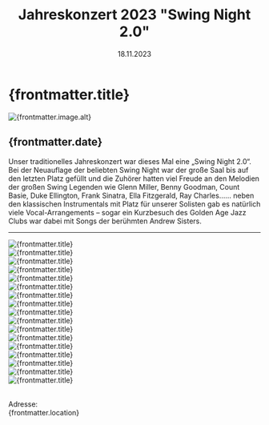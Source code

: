 ﻿---
draft: false
history: true
layout: ../../layouts/BlogLayout.astro
publishedDate: 2023-11-18
date: 18.11.2023
uhrzeit: 20:00 Uhr
title: Jahreskonzert 2023 "Swing Night 2.0"
description: Unser großes Jahresabschlusskonzert
location: Kulturetage Riem, Erika-Cremer-Straße 8, 81829 München
keywords: Jahreskonzert 2023, Swing Night 2.0, Kulturetage Riem, Erika_Cremer-Straße, München
link: 
linktext: 
image:
  src: /images/blog/2023-11-18-swing night/331A9953.JPG
  alt: Jahreskonzert 2023 "Swing Night 2.0"
---

#  {frontmatter.title}

<div id="toc">
    <Image
      src={frontmatter.image.src}
      width={1000}
      height="auto"
      quality={95}
      format = "webp"
      class = "rounded-xl"
      alt={frontmatter.image.alt}
    />
</div>

## {frontmatter.date}

Unser traditionelles Jahreskonzert war dieses Mal eine „Swing Night 2.0“. Bei der Neuauflage der beliebten Swing Night war der große Saal bis auf den letzten Platz gefüllt und die Zuhörer hatten viel Freude an den Melodien der großen Swing Legenden wie Glenn Miller, Benny Goodman, Count Basie, Duke Ellington, Frank Sinatra, Ella Fitzgerald, Ray Charles…… neben den klassischen Instrumentals mit Platz für unserer Solisten gab es natürlich viele Vocal-Arrangements – sogar ein Kurzbesuch des Golden Age Jazz Clubs war dabei mit Songs der berühmten Andrew Sisters.

---

<div class="pt-8">
<Image
        src={bild2}
        width={1500}
        height="auto"
        quality={100}
        format="webp"
        class="rounded-xl"
        alt="{frontmatter.title}"></Image>
        <br />
<Image
        src={bild3}
        width={1500}
        height="auto"
        quality={100}
        format="webp"
        class="rounded-xl"
        alt="{frontmatter.title}"></Image>
        <br />
<Image
        src={bild4}
        width={1500}
        height="auto"
        quality={100}
        format="webp"
        class="rounded-xl"
        alt="{frontmatter.title}"></Image>
        <br />
<Image
        src={bild5}
        width={1500}
        height="auto"
        quality={100}
        format="webp"
        class="rounded-xl"
        alt="{frontmatter.title}"></Image>
        <br />
<Image
        src={bild6}
        width={1500}
        height="auto"
        quality={100}
        format="webp"
        class="rounded-xl"
        alt="{frontmatter.title}"></Image>
        <br />
<Image
        src={bild7}
        width={1500}
        height="auto"
        quality={100}
        format="webp"
        class="rounded-xl"
        alt="{frontmatter.title}"></Image>
        <br />
<Image
        src={bild8}
        width={1500}
        height="auto"
        quality={100}
        format="webp"
        class="rounded-xl"
        alt="{frontmatter.title}"></Image>
        <br />
<Image
        src={bild9}
        width={1500}
        height="auto"
        quality={100}
        format="webp"
        class="rounded-xl"
        alt="{frontmatter.title}"></Image>
        <br />
<Image
        src={bild10}
        width={1500}
        height="auto"
        quality={100}
        format="webp"
        class="rounded-xl"
        alt="{frontmatter.title}"></Image>
        <br />
<Image
        src={bild11}
        width={1500}
        height="auto"
        quality={100}
        format="webp"
        class="rounded-xl"
        alt="{frontmatter.title}"></Image>
        <br />
<Image
        src={bild12}
        width={1500}
        height="auto"
        quality={100}
        format="webp"
        class="rounded-xl"
        alt="{frontmatter.title}"></Image>
        <br />
<Image
        src={bild13}
        width={1500}
        height="auto"
        quality={100}
        format="webp"
        class="rounded-xl"
        alt="{frontmatter.title}"></Image>
        <br />
<Image
        src={bild14}
        width={1500}
        height="auto"
        quality={100}
        format="webp"
        class="rounded-xl"
        alt="{frontmatter.title}"></Image>
        <br />
<Image
        src={bild15}
        width={1500}
        height="auto"
        quality={100}
        format="webp"
        class="rounded-xl"
        alt="{frontmatter.title}"></Image>
        <br />
<Image
        src={bild16}
        width={1500}
        height="auto"
        quality={100}
        format="webp"
        class="rounded-xl"
        alt="{frontmatter.title}"></Image>
        <br />
<Image
        src={bild17}
        width={1500}
        height="auto"
        quality={100}
        format="webp"
        class="rounded-xl"
        alt="{frontmatter.title}"></Image>
        <br />
<Image
        src={bild18}
        width={1500}
        height="auto"
        quality={100}
        format="webp"
        class="rounded-xl"
        alt="{frontmatter.title}"></Image>
        <br />
</div>
<br />

Adresse: <br /> {frontmatter.location}
<br />
